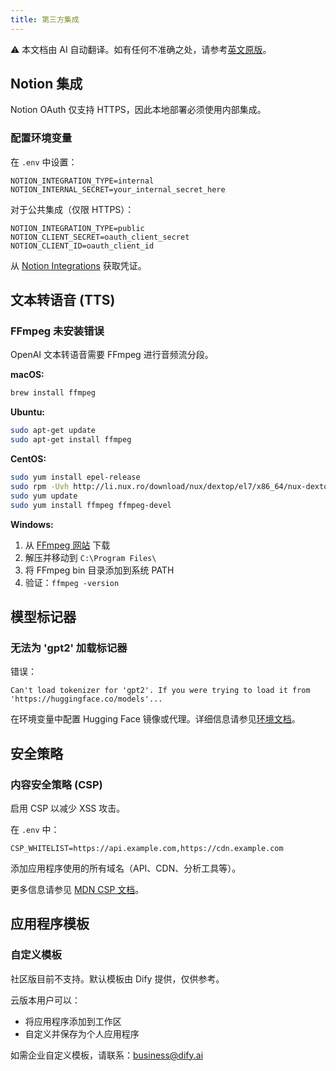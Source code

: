 ```yaml
---
title: 第三方集成
---
```


<Note> ⚠️ 本文档由 AI 自动翻译。如有任何不准确之处，请参考[英文原版](/en/self-hosting/troubleshooting/integrations)。</Note>

## Notion 集成

Notion OAuth 仅支持 HTTPS，因此本地部署必须使用内部集成。

### 配置环境变量

在 `.env` 中设置：

```
NOTION_INTEGRATION_TYPE=internal
NOTION_INTERNAL_SECRET=your_internal_secret_here
```

对于公共集成（仅限 HTTPS）：
```
NOTION_INTEGRATION_TYPE=public
NOTION_CLIENT_SECRET=oauth_client_secret
NOTION_CLIENT_ID=oauth_client_id
```

从 [Notion Integrations](https://www.notion.so/my-integrations) 获取凭证。

## 文本转语音 (TTS)

### FFmpeg 未安装错误

OpenAI 文本转语音需要 FFmpeg 进行音频流分段。

**macOS:**
```bash
brew install ffmpeg
```

**Ubuntu:**
```bash
sudo apt-get update
sudo apt-get install ffmpeg
```

**CentOS:**
```bash
sudo yum install epel-release
sudo rpm -Uvh http://li.nux.ro/download/nux/dextop/el7/x86_64/nux-dextop-release-0-5.el7.nux.noarch.rpm
sudo yum update
sudo yum install ffmpeg ffmpeg-devel
```

**Windows:**
1. 从 [FFmpeg 网站](https://ffmpeg.org/download.html) 下载
2. 解压并移动到 `C:\Program Files\`
3. 将 FFmpeg bin 目录添加到系统 PATH
4. 验证：`ffmpeg -version`

## 模型标记器

### 无法为 'gpt2' 加载标记器

错误：
```
Can't load tokenizer for 'gpt2'. If you were trying to load it from 'https://huggingface.co/models'...
```

在环境变量中配置 Hugging Face 镜像或代理。详细信息请参见[环境文档](https://docs.dify.ai/getting-started/install-self-hosted/environments)。

## 安全策略

### 内容安全策略 (CSP)

启用 CSP 以减少 XSS 攻击。

在 `.env` 中：
```
CSP_WHITELIST=https://api.example.com,https://cdn.example.com
```

添加应用程序使用的所有域名（API、CDN、分析工具等）。

更多信息请参见 [MDN CSP 文档](https://developer.mozilla.org/en-US/docs/Web/HTTP/CSP)。

## 应用程序模板

### 自定义模板

社区版目前不支持。默认模板由 Dify 提供，仅供参考。

云版本用户可以：
- 将应用程序添加到工作区
- 自定义并保存为个人应用程序

如需企业自定义模板，请联系：business@dify.ai
